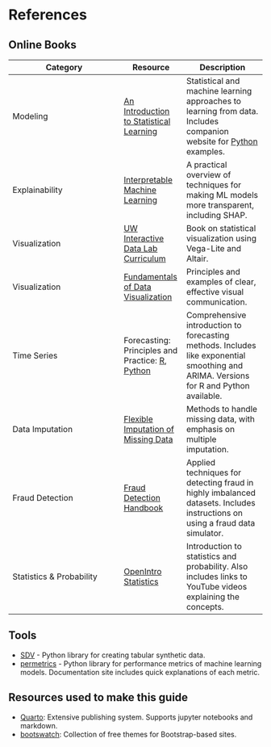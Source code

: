 # References {.unnumbered}

## Online Books

::: {.small-table}

| Category          | Resource | Description |
|------------------|----------|-------------|
| Modeling | [An Introduction to Statistical Learning](https://www.statlearning.com/) | Statistical and machine learning approaches to learning from data. Includes companion website for [Python](https://islp.readthedocs.io/en/main/index.html) examples. |
| Explainability | [Interpretable Machine Learning](https://christophm.github.io/interpretable-ml-book/) | A practical overview of techniques for making ML models more transparent, including SHAP. |
| Visualization | [UW Interactive Data Lab Curriculum](https://idl.uw.edu/visualization-curriculum/intro.html) | Book on statistical visualization using Vega-Lite and Altair. |
| Visualization | [Fundamentals of Data Visualization](https://clauswilke.com/dataviz/) | Principles and examples of clear, effective visual communication. |
| Time Series | Forecasting: Principles and Practice: [R](https://otexts.com/fpp3/), [Python](https://otexts.com/fpppy/) | Comprehensive introduction to forecasting methods. Includes like exponential smoothing and ARIMA. Versions for R and Python available. |
| Data Imputation | [Flexible Imputation of Missing Data](https://stefvanbuuren.name/fimd/) | Methods to handle missing data, with emphasis on multiple imputation. |
| Fraud Detection | [Fraud Detection Handbook](https://fraud-detection-handbook.github.io/fraud-detection-handbook/Foreword.html) | Applied techniques for detecting fraud in highly imbalanced datasets. Includes instructions on using a fraud data simulator. |
| Statistics & Probability | [OpenIntro Statistics](https://www.openintro.org/book/os/) | Introduction to statistics and probability. Also includes links to YouTube videos explaining the concepts. |

:::

## Tools
- [SDV](https://github.com/sdv-dev/SDV) - Python library for creating tabular synthetic data.
- [permetrics](https://permetrics.readthedocs.io/en/latest/index.html#) - Python library for performance metrics of machine learning models. Documentation site includes quick explanations of each metric.

## Resources used to make this guide

- [Quarto](https://quarto.org/): Extensive publishing system. Supports jupyter notebooks and markdown.
- [bootswatch](https://bootswatch.com/): Collection of free themes for Bootstrap-based sites.



